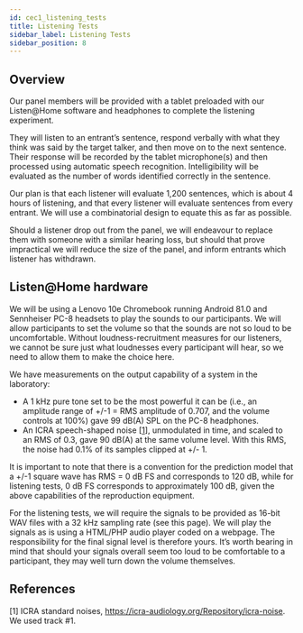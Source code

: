 ```yaml
---
id: cec1_listening_tests
title: Listening Tests
sidebar_label: Listening Tests
sidebar_position: 8
---
```


## Overview

Our panel members will be provided with a tablet preloaded with our Listen@Home software and headphones to complete the listening experiment. 

They will listen to an entrant’s sentence, respond verbally with what they think was said by the target talker, and then move on to the next sentence. Their response will be recorded by the tablet microphone(s) and then processed using automatic speech recognition. Intelligibility will be evaluated as the number of words identified correctly in the sentence.

Our plan is that each listener will evaluate 1,200 sentences, which is about 4 hours of listening, and that every listener will evaluate sentences from every entrant. We will use a combinatorial design to equate this as far as possible.

Should a listener drop out from the panel, we will endeavour to replace them with someone with a similar hearing loss, but should that prove impractical we will reduce the size of the panel, and inform entrants which listener has withdrawn.

## Listen@Home hardware

We will be using a Lenovo 10e Chromebook running Android 81.0 and Sennheiser PC-8 headsets to play the sounds to our participants. We will allow participants to set the volume so that the sounds are not so loud to be uncomfortable. Without loudness-recruitment measures for our listeners, we cannot be sure just what loudnesses every participant will hear, so we need to allow them to make the choice here.

We have measurements on the output capability of a system in the laboratory:

- A 1 kHz pure tone set to be the most powerful it can be (i.e., an amplitude range of +/-1 = RMS amplitude of 0.707, and the volume controls at 100%) gave 99 dB(A) SPL on the PC-8 headphones.
- An ICRA speech-shaped noise \[[1](#refs)\], unmodulated in time, and scaled to an RMS of 0.3, gave 90 dB(A) at the same volume level. With this RMS, the noise had 0.1% of its samples clipped at +/- 1.

It is important to note that there is a convention for the prediction model that a +/-1 square wave has RMS = 0 dB FS and corresponds to 120 dB, while for listening tests, 0 dB FS corresponds to approximately 100 dB, given the above capabilities of the reproduction equipment.

For the listening tests, we will require the signals to be provided as 16-bit WAV files with a 32 kHz sampling rate (see this page). We will play the signals as is using a HTML/PHP audio player coded on a webpage. The responsibility for the final signal level is therefore yours. It’s worth bearing in mind that should your signals overall seem too loud to be comfortable to a participant, they may well turn down the volume themselves.

<a name="refs"></a>

## References

[1] ICRA standard noises, https://icra-audiology.org/Repository/icra-noise. We used track #1.
